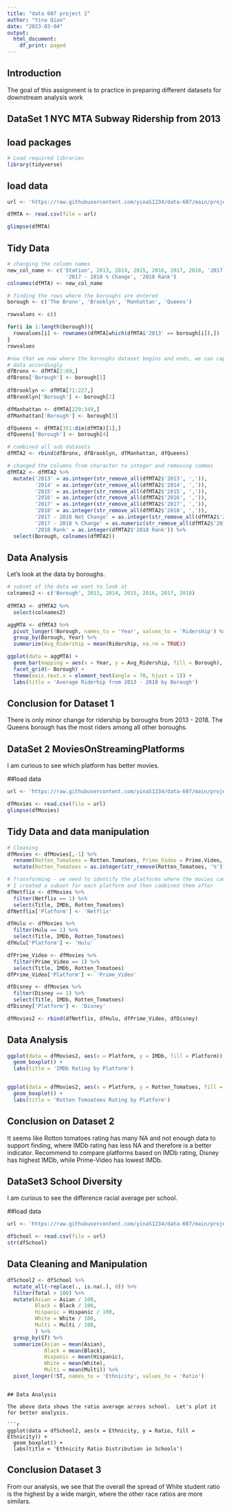 ```yaml
---
title: "data 607 project 2"
author: "Yina Qiao"
date: "2023-03-04"
output:
  html_document:
    df_print: paged
---
```


## Introduction
The goal of this assignment is to practice in preparing different datasets for downstream analysis work

## DataSet 1 NYC MTA Subway Ridership from 2013

## load packages
```r
# Load required libraries
library(tidyverse)
```

## load data
```r
url <- 'https://raw.githubusercontent.com/yinaS1234/data-607/main/project%202/Annual20Subway20Ridership.csv'

dfMTA <- read.csv(file = url)

glimpse(dfMTA)
```
## Tidy Data
```r
# changing the column names
new_col_name <- c('Station', 2013, 2014, 2015, 2016, 2017, 2018, '2017 - 2018 Net Change', 
                   '2017 - 2018 % Change', '2018 Rank')
colnames(dfMTA) <- new_col_name

# finding the rows where the boroughs are entered
borough <- c('The Bronx', 'Brooklyn', 'Manhattan', 'Queens')

rowvalues <- c()

for(i in 1:length(borough)){
  rowvalues[i] <- rownames(dfMTA[which(dfMTA$'2013' == borough[i]),])
}
rowvalues
```

```r
#now that we now where the boroughs dataset begins and ends, we can capture the 
# data accordingly
dfBronx <- dfMTA[2:69,]
dfBronx['Borough'] <- borough[1]
  
dfBrooklyn <- dfMTA[71:227,]
dfBrooklyn['Borough'] <- borough[2]

dfManhattan <- dfMTA[229:349,]
dfManhattan['Borough'] <- borough[3]

dfQueens <- dfMTA[351:dim(dfMTA)[1],]
dfQueens['Borough'] <- borough[4]

# combined all sub datasets
dfMTA2 <- rbind(dfBronx, dfBrooklyn, dfManhattan, dfQueens)

# changed the columns from character to integer and removing commas
dfMTA2 <- dfMTA2 %>%
  mutate('2013' = as.integer(str_remove_all(dfMTA2$'2013', ',')),
         '2014' = as.integer(str_remove_all(dfMTA2$'2014', ',')),
         '2015' = as.integer(str_remove_all(dfMTA2$'2015', ',')),
         '2016' = as.integer(str_remove_all(dfMTA2$'2016', ',')),
         '2017' = as.integer(str_remove_all(dfMTA2$'2017', ',')),
         '2018' = as.integer(str_remove_all(dfMTA2$'2018', ',')),
         '2017 - 2018 Net Change' = as.integer(str_remove_all(dfMTA2$'2017 - 2018 Net Change', ',')),
         '2017 - 2018 % Change' = as.numeric(str_remove_all(dfMTA2$'2017 - 2018 % Change', '%')),
         '2018 Rank' = as.integer(dfMTA2$'2018 Rank')) %>%
  select(Borough, colnames(dfMTA2))
```

## Data Analysis

Let's look at the data by boroughs. 

```r

# subset of the data we want to look at
colnames2 <- c('Borough', 2013, 2014, 2015, 2016, 2017, 2018)
  
dfMTA3 <- dfMTA2 %>%
  select(colnames2)

aggMTA <- dfMTA3 %>%
  pivot_longer(!Borough, names_to = 'Year', values_to = 'Ridership') %>%
  group_by(Borough, Year) %>%
  summarize(Avg_Ridership = mean(Ridership, na.rm = TRUE))

ggplot(data = aggMTA) +
  geom_bar(mapping = aes(x = Year, y = Avg_Ridership, fill = Borough), stat = 'identity') +
  facet_grid(~ Borough) +
  theme(axis.text.x = element_text(angle = 70, hjust = 1)) +
  labs(title = 'Average Riderhip from 2013 - 2018 by Borough')

```

## Conclusion for Dataset 1
There is only minor change for ridership by boroughs from 2013 - 2018. The Queens borough has the most riders among all other boroughs.


## DataSet 2 MoviesOnStreamingPlatforms

I am curious to see which platform has better movies. 

##load data

```r
url <- 'https://raw.githubusercontent.com/yinaS1234/data-607/main/project%202/MoviesOnStreamingPlatforms.csv'

dfMovies <- read.csv(file = url)
glimpse(dfMovies)
```


## Tidy Data and data manipulation
```r
# Cleaning
dfMovies <- dfMovies[,-1] %>%
  rename(Rotten_Tomatoes = Rotten.Tomatoes, Prime_Video = Prime.Video, Disney = Disney.) %>%
  mutate(Rotten_Tomatoes = as.integer(str_remove(Rotten_Tomatoes, '%')))

# Transforming - we need to identify the platforms where the movies can be streamed.
# I created a subset for each platform and then combined them after
dfNetflix <- dfMovies %>%
  filter(Netflix == 1) %>%
  select(Title, IMDb, Rotten_Tomatoes)
dfNetflix['Platform'] <- 'Netflix'

dfHulu <- dfMovies %>%
  filter(Hulu == 1) %>%
  select(Title, IMDb, Rotten_Tomatoes)
dfHulu['Platform'] <- 'Hulu'

dfPrime_Video <- dfMovies %>%
  filter(Prime_Video == 1) %>%
  select(Title, IMDb, Rotten_Tomatoes)
dfPrime_Video['Platform'] <- 'Prime_Video'

dfDisney <- dfMovies %>%
  filter(Disney == 1) %>%
  select(Title, IMDb, Rotten_Tomatoes)
dfDisney['Platform'] <- 'Disney'

dfMovies2 <- rbind(dfNetflix, dfHulu, dfPrime_Video, dfDisney)


```

## Data Analysis

```r
ggplot(data = dfMovies2, aes(x = Platform, y = IMDb, fill = Platform)) +
  geom_boxplot() + 
  labs(title = 'IMDb Rating by Platform') 


ggplot(data = dfMovies2, aes(x = Platform, y = Rotten_Tomatoes, fill = Platform)) +
  geom_boxplot() + 
  labs(title = 'Rotten Tomoatoes Rating by Platform') 
```

## Conclusion on Dataset 2

It seems like Rotton tomatoes rating has many NA and not enough data to support finding, where IMDb rating has less NA and therefore is a better indicator. Recommend to compare platforms based on IMDb rating, Disney has highest IMDb, while Prime-Video has lowest IMDb. 


## DataSet3 School Diversity

I am curious to see the difference racial average per school.  

##load data
```r
url <- 'https://raw.githubusercontent.com/yinaS1234/data-607/main/project%202/School_Diversity.csv'

dfSchool <- read.csv(file = url)
str(dfSchool)
```

## Data Cleaning and Manipulation

```r
dfSchool2 <- dfSchool %>%
  mutate_all(~replace(., is.na(.), 0)) %>%
  filter(Total > 100) %>%
  mutate(Asian = Asian / 100,
         Black = Black / 100,
         Hispanic = Hispanic / 100,
         White = White / 100,
         Multi = Multi / 100,
         ) %>%
  group_by(ST) %>%
  summarize(Asian = mean(Asian),
            Black = mean(Black),
            Hispanic = mean(Hispanic),
            White = mean(White),
            Multi = mean(Multi)) %>%
  pivot_longer(!ST, names_to = 'Ethnicity', values_to = 'Ratio')

```
```

## Data Analysis

The above data shows the ratio average across school.  Let's plot it for better analysis. 

```r
ggplot(data = dfSchool2, aes(x = Ethnicity, y = Ratio, fill = Ethnicity)) +
  geom_boxplot() +
  labs(title = 'Ethnicity Ratio Distribution in Schools')
```


## Conclusion Dataset 3 
From our analysis, we see that the overall the spread of White student ratio is the highest by a wide margin, where the other race ratios are more similars.  






